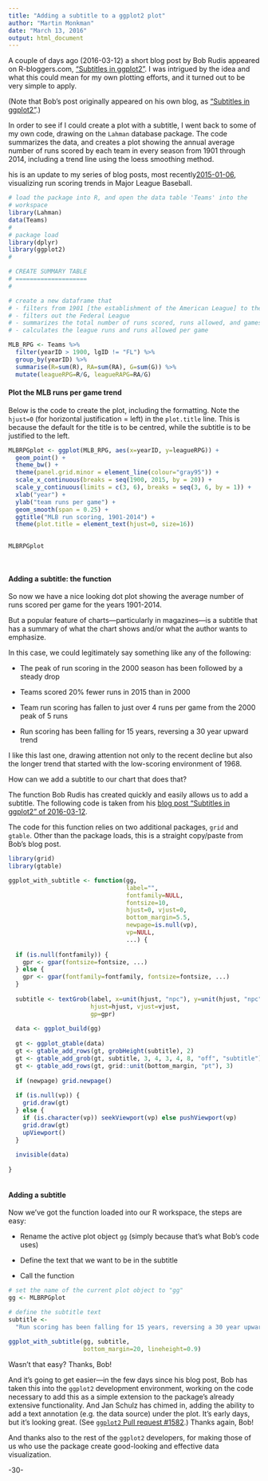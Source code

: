 ```yaml
---
title: "Adding a subtitle to a ggplot2 plot"
author: "Martin Monkman"
date: "March 13, 2016"
output: html_document
---
```



A couple of days ago (2016-03-12) a short blog post by Bob Rudis appeared on R-bloggers.com, ["Subtitles in ggplot2"](http://www.r-bloggers.com/ggplot2%E3%81%A7%E5%AD%97%E5%B9%95-subtitles-in-ggplot2/). I was intrigued by the idea and what this could mean for my own plotting efforts, and it turned out to be very simple to apply. 

(Note that Bob's post originally appeared on his own blog, as ["Subtitles in ggplot2"](http://rud.is/b/2016/03/12/ggplot2%E3%81%A7%E5%AD%97%E5%B9%95-subtitles-in-ggplot2/).)

In order to see if I could create a plot with a subtitle, I went back to some of my own code, drawing on the `Lahman` database package. The code summarizes the data, and creates a plot showing the annual average number of runs scored by each team in every season from 1901 through 2014, including a trend line using the loess smoothing method.

his is an update to my series of blog posts, most recently[2015-01-06]("http://bayesball.blogspot.com/2015/01/run-scoring-trends-using-shiny-to.html"), visualizing run scoring trends in Major League Baseball.

```r
# load the package into R, and open the data table 'Teams' into the
# workspace
library(Lahman)
data(Teams)
#
# package load 
library(dplyr)
library(ggplot2)
#

# CREATE SUMMARY TABLE
# ====================
#

# create a new dataframe that
# - filters from 1901 [the establishment of the American League] to the most recent year,
# - filters out the Federal League
# - summarizes the total number of runs scored, runs allowed, and games played
# - calculates the league runs and runs allowed per game 

MLB_RPG <- Teams %>%
  filter(yearID > 1900, lgID != "FL") %>%
  group_by(yearID) %>%
  summarise(R=sum(R), RA=sum(RA), G=sum(G)) %>%
  mutate(leagueRPG=R/G, leagueRAPG=RA/G)

```

#### Plot the MLB runs per game trend

Below is the code to create the plot, including the formatting. Note the `hjust=0` (for horizontal justification = left) in the `plot.title` line. This is because the default for the title is to be centred, while the subtitle is to be justified to the left.


```r

MLBRPGplot <- ggplot(MLB_RPG, aes(x=yearID, y=leagueRPG)) +
  geom_point() +
  theme_bw() +
  theme(panel.grid.minor = element_line(colour="gray95")) +
  scale_x_continuous(breaks = seq(1900, 2015, by = 20)) +
  scale_y_continuous(limits = c(3, 6), breaks = seq(3, 6, by = 1)) +
  xlab("year") +
  ylab("team runs per game") +
  geom_smooth(span = 0.25) +
  ggtitle("MLB run scoring, 1901-2014") +
  theme(plot.title = element_text(hjust=0, size=16))

  
MLBRPGplot

  

```

#### Adding a subtitle: the function

So now we have a nice looking dot plot showing the average number of runs scored per game for the years 1901-2014.

But a popular feature of charts---particularly in magazines---is a subtitle that has a summary of what the chart shows and/or what the author wants to emphasize.

In this case, we could legitimately say something like any of the following:

* The peak of run scoring in the 2000 season has been followed by a steady drop

* Teams scored 20% fewer runs in 2015 than in 2000

* Team run scoring has fallen to just over 4 runs per game from the 2000 peak of 5 runs

* Run scoring has been falling for 15 years, reversing a 30 year upward trend

I like this last one, drawing attention not only to the recent decline but also the longer trend that started with the low-scoring environment of 1968.

How can we add a subtitle to our chart that does that?

The function Bob Rudis has created quickly and easily allows us to add a subtitle.  The following code is taken from his [blog post "Subtitles in ggplot2" of 2016-03-12](http://rud.is/b/2016/03/12/ggplot2%E3%81%A7%E5%AD%97%E5%B9%95-subtitles-in-ggplot2/).

The code for this function relies on two additional packages, `grid` and `gtable`.  Other than the package loads, this is a straight copy/paste from Bob's blog post.


```r

library(grid)
library(gtable)

ggplot_with_subtitle <- function(gg, 
                                 label="", 
                                 fontfamily=NULL,
                                 fontsize=10,
                                 hjust=0, vjust=0, 
                                 bottom_margin=5.5,
                                 newpage=is.null(vp),
                                 vp=NULL,
                                 ...) {
 
  if (is.null(fontfamily)) {
    gpr <- gpar(fontsize=fontsize, ...)
  } else {
    gpr <- gpar(fontfamily=fontfamily, fontsize=fontsize, ...)
  }
 
  subtitle <- textGrob(label, x=unit(hjust, "npc"), y=unit(hjust, "npc"), 
                       hjust=hjust, vjust=vjust,
                       gp=gpr)
 
  data <- ggplot_build(gg)
 
  gt <- ggplot_gtable(data)
  gt <- gtable_add_rows(gt, grobHeight(subtitle), 2)
  gt <- gtable_add_grob(gt, subtitle, 3, 4, 3, 4, 8, "off", "subtitle")
  gt <- gtable_add_rows(gt, grid::unit(bottom_margin, "pt"), 3)
 
  if (newpage) grid.newpage()
 
  if (is.null(vp)) {
    grid.draw(gt)
  } else {
    if (is.character(vp)) seekViewport(vp) else pushViewport(vp)
    grid.draw(gt)
    upViewport()
  }
 
  invisible(data)
 
}



```

#### Adding a subtitle

Now we've got the function loaded into our R workspace, the steps are easy:

* Rename the active plot object `gg` (simply because that's what Bob's code uses)

* Define the text that we want to be in the subtitle

* Call the function

```r

# set the name of the current plot object to "gg"
gg <- MLBRPGplot

# define the subtitle text
subtitle <- 
  "Run scoring has been falling for 15 years, reversing a 30 year upward trend"
 
ggplot_with_subtitle(gg, subtitle,
                     bottom_margin=20, lineheight=0.9)


```

Wasn't that easy? Thanks, Bob!

And it's going to get easier---in the few days since his blog post, Bob has taken this into the `ggplot2` development environment, working on the code necessary to add this as a simple extension to the package's already extensive functionality. And Jan Schulz has chimed in, adding the ability to add a text annotation (e.g. the data source) under the plot. It's early days, but it's looking great. (See [`ggplot2` Pull request #1582](https://github.com/hadley/ggplot2/pull/1582).) Thanks again, Bob!  

And thanks also to the rest of the `ggplot2` developers, for making those of us who use the package create good-looking and effective data visualization. 

-30-

